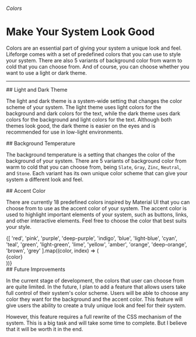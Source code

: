 
###### Colors
# Make Your System Look Good

Colors are an essential part of giving your system a unique look and feel. Lifeforge comes with a set of predefined colors that you can use to style your system. There are also 5 variants of background color from warm to cold that you can choose from. And of course, you can choose whether you want to use a light or dark theme.

---

<section id="light-and-dark-theme">
## Light and Dark Theme

The light and dark theme is a system-wide setting that changes the color scheme of your system. The light theme uses light colors for the background and dark colors for the text, while the dark theme uses dark colors for the background and light colors for the text. Although both themes look good, the dark theme is easier on the eyes and is recommended for use in low-light environments.
<LightDarkMode />
</section>

<section id="background-temperature">
## Background Temperature

The background temperature is a setting that changes the color of the background of your system. There are 5 variants of background color from warm to cold that you can choose from, being <code>Slate</code>, <code>Gray</code>, <code>Zinc</code>, <code>Neutral</code>, and <code>Stone</code>. Each variant has its own unique color scheme that can give your system a different look and feel.
<BGTemp />
</section>

<section id="accent-color">
## Accent Color

There are currently 18 predefined colors inspired by Material UI that you can choose from to use as the accent color of your system. The accent color is used to highlight important elements of your system, such as buttons, links, and other interactive elements. Feel free to choose the color that best suits your style.

<div className="grid grid-cols-6 gap-6 mt-8">
{[
  'red', 'pink', 'purple', 'deep-purple', 'indigo', 'blue', 'light-blue', 'cyan',
  'teal', 'green', 'light-green', 'lime', 'yellow', 'amber', 'orange', 'deep-orange', 'brown', 'grey'
].map((color, index) => (
  <div key={index} className="flex flex-col items-center">
    <div className={`w-16 h-16 rounded-full theme-${color} bg-custom-500`}></div>
    <span className="text-sm text-gray-500 mt-2">{color}</span>
  </div>
))}
</div>
</section>

<section id="future-improvements">
## Future Improvements

In the current stage of development, the colors that user can choose from are quite limited. In the future, I plan to add a feature that allows users take full control of their system's color scheme. Users will be able to choose any color they want for the background and the accent color. This feature will give users the ability to create a truly unique look and feel for their system.

However, this feature requires a full rewrite of the CSS mechanism of the system. This is a big task and will take some time to complete. But I believe that it will be worth it in the end.
</section>